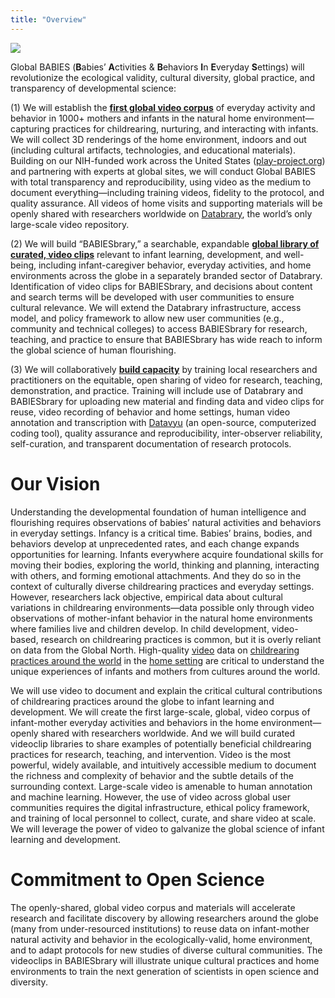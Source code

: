 ```yaml
---
title: "Overview"
---
```


![](pics/GlobalBabies_logo.png){fig-align="center"}

Global BABIES (**B**abies' **A**ctivities & **B**ehaviors **I**n **E**veryday **S**ettings) will revolutionize the ecological validity, cultural diversity, global practice, and transparency of developmental science:

\(1\) We will establish the [**first global video corpus**]{.underline} of everyday activity and behavior in 1000+ mothers and infants in the natural home environment---capturing practices for childrearing, nurturing, and interacting with infants. We will collect 3D renderings of the home environment, indoors and out (including cultural artifacts, technologies, and educational materials). Building on our NIH-funded work across the United States ([play-project.org](play-project.org)) and partnering with experts at global sites, we will conduct Global BABIES with total transparency and reproducibility, using video as the medium to document everything---including training videos, fidelity to the protocol, and quality assurance. All videos of home visits and supporting materials will be openly shared with researchers worldwide on [Databrary](databrary.org), the world's only large-scale video repository.

\(2\) We will build "BABIESbrary," a searchable, expandable [**global library of curated, video clips**]{.underline} relevant to infant learning, development, and well-being, including infant-caregiver behavior, everyday activities, and home environments across the globe in a separately branded sector of Databrary. Identification of video clips for BABIESbrary, and decisions about content and search terms will be developed with user communities to ensure cultural relevance. We will extend the Databrary infrastructure, access model, and policy framework to allow new user communities (e.g., community and technical colleges) to access BABIESbrary for research, teaching, and practice to ensure that BABIESbrary has wide reach to inform the global science of human flourishing.

\(3\) We will collaboratively [**build capacity**]{.underline} by training local researchers and practitioners on the equitable, open sharing of video for research, teaching, demonstration, and practice. Training will include use of Databrary and BABIESbrary for uploading new material and finding data and video clips for reuse, video recording of behavior and home settings, human video annotation and transcription with [Datavyu](datavyu.org) (an open-source, computerized coding tool), quality assurance and reproducibility, inter-observer reliability, self-curation, and transparent documentation of research protocols.

# Our Vision

Understanding the developmental foundation of human intelligence and flourishing requires observations of babies' natural activities and behaviors in everyday settings. Infancy is a critical time. Babies' brains, bodies, and behaviors develop at unprecedented rates, and each change expands opportunities for learning. Infants everywhere acquire foundational skills for moving their bodies, exploring the world, thinking and planning, interacting with others, and forming emotional attachments. And they do so in the context of culturally diverse childrearing practices and everyday settings. However, researchers lack objective, empirical data about cultural variations in childrearing environments---data possible only through video observations of mother-infant behavior in the natural home environments where families live and children develop. In child development, video-based, research on childrearing practices is common, but it is overly reliant on data from the Global North. High-quality [video]{.underline} data on [childrearing practices around the world]{.underline} in the [home setting]{.underline} are critical to understand the unique experiences of infants and mothers from cultures around the world.

We will use video to document and explain the critical cultural contributions of childrearing practices around the globe to infant learning and development. We will create the first large-scale, global, video corpus of infant-mother everyday activities and behaviors in the home environment---openly shared with researchers worldwide. And we will build curated videoclip libraries to share examples of potentially beneficial childrearing practices for research, teaching, and intervention. Video is the most powerful, widely available, and intuitively accessible medium to document the richness and complexity of behavior and the subtle details of the surrounding context. Large-scale video is amenable to human annotation and machine learning. However, the use of video across global user communities requires the digital infrastructure, ethical policy framework, and training of local personnel to collect, curate, and share video at scale. We will leverage the power of video to galvanize the global science of infant learning and development.

# Commitment to Open Science

The openly-shared, global video corpus and materials will accelerate research and facilitate discovery by allowing researchers around the globe (many from under-resourced institutions) to reuse data on infant-mother natural activity and behavior in the ecologically-valid, home environment, and to adapt protocols for new studies of diverse cultural communities. The videoclips in BABIESbrary will illustrate unique cultural practices and home environments to train the next generation of scientists in open science and diversity.
